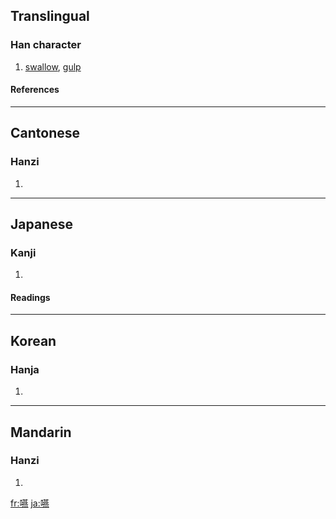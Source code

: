 {{see|咽}}

==Translingual==
===Han character===
{{Han char|rn=30|rad=口|as=16|sn=19|four=6403<sub>1</sub>|canj=口廿中火 (RTLF)}}
# [[swallow]], [[gulp]]
====References====
{{Han ref|kx=0213.180|dkj=04545|dj=0435.440|hdz=10701.150|uh=56A5|ud=22181|bh=C360|bd=50016}}
----
==Cantonese==
===Hanzi===
{{yue-hanzi|jyut=|y=yin1, yin3 yit3}}
# {{defn|Cantonese}}
----
==Japanese==
===Kanji===
{{ja-kanji|grade=|rs=口16}}
# {{defn|Japanese}} 
====Readings====
{{ja-readings|on=[[えん]] (en)|kun=[[のむ]] (nomu), [[のど]] (nodo)}}
----
==Korean==
===Hanja===
{{ko-hanja|hangeul=연|rv=yeon|mr=yŏn}}
# {{defn|Korean}}
----
==Mandarin==
===Hanzi===
{{cmn-hanzi|pin=[[yàn]] ([[yan4]])|wg=yen<sup>4</sup>}}
# {{defn|Mandarin}}

[[fr:嚥]]
[[ja:嚥]]